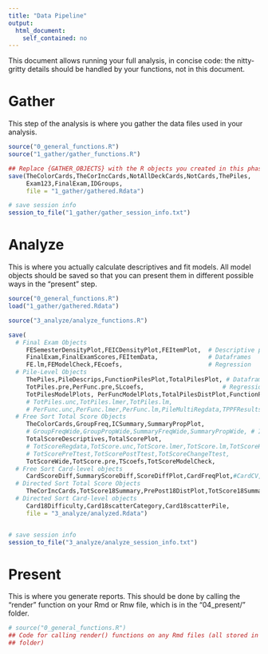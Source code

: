 ---
title: "Data Pipeline"
output:
  html_document:
    self_contained: no
---

This document allows running your full analysis, in concise code: the nitty-gritty details should be handled by your functions, not in this document.


# Gather
This step of the analysis is where you gather the data files used in your analysis.  
```{r gather}
source("0_general_functions.R")
source("1_gather/gather_functions.R")

## Replace {GATHER_OBJECTS} with the R objects you created in this phase
save(TheColorCards,TheCorIncCards,NotAllDeckCards,NotCards,ThePiles,
     Exam123,FinalExam,IDGroups,
     file = "1_gather/gathered.Rdata")

# save session info
session_to_file("1_gather/gather_session_info.txt")

```


# Analyze
This is where you actually calculate descriptives and fit models.  All model objects should be saved so that you can present them in different possible ways in the "present" step.
```{r analyze}
source("0_general_functions.R")
load("1_gather/gathered.Rdata")

source("3_analyze/analyze_functions.R")

save(
  # Final Exam Objects
     FESemesterDensityPlot,FEICDensityPlot,FEItemPlot,  # Descriptive plots
     FinalExam,FinalExamScores,FEItemData,              # Dataframes
     FE.lm,FEModelCheck,FEcoefs,                        # Regression
  # Pile-Level Objects
     ThePiles,PileDescrips,FunctionPilesPlot,TotalPilesPlot, # Dataframes and Descriptive plots
     TotPiles.pre,PerFunc.pre,SLcoefs,                      # Regression
     TotPilesModelPlots, PerFuncModelPlots,TotalPilesDistPlot,FunctionPilesDistPlot,
     # TotPiles.unc,TotPiles.lmer,TotPiles.lm,
     # PerFunc.unc,PerFunc.lmer,PerFunc.lm,PileMultiRegdata,TPPFResults,
  # Free Sort Total Score Objects
     TheColorCards,GroupFreq,ICSummary,SummaryPropPlot,
     # GroupFreqWide,GroupPropWide,SummaryFreqWide,SummaryPropWide, # I don't end up using the wide format data at all
     TotalScoreDescriptives,TotalScorePlot,
     # TotScoreRegdata,TotScore.unc,TotScore.lmer,TotScore.lm,TotScoreHLMResults,
     # TotScorePreTtest,TotScorePostTtest,TotScoreChangeTtest,
     TotScoreWide,TotScore.pre,TScoefs,TotScoreModelCheck,
  # Free Sort Card-level objects
     CardScoreDiff,SummaryScoreDiff,ScoreDiffPlot,CardFreqPlot,#CardCV,CardCVPlot,
  # Directed Sort Total Score Objects
     TheCorIncCards,TotScore18Summary,PrePost18DistPlot,TotScore18SummaryWide,TotScore18ttest,TotScore18wctest,
  # Directed Sort Card-level objects
     Card18Difficulty,Card18scatterCategory,Card18scatterPile,
     file = "3_analyze/analyzed.Rdata")


# save session info
session_to_file("3_analyze/analyze_session_info.txt")

```

# Present
This is where you generate reports.  This should be done by calling the "render" function on your Rmd or Rnw file, which is in the "04_present/" folder.
```{r present}
# source("0_general_functions.R")
## Code for calling render() functions on any Rmd files (all stored in '04_present/'
## folder)


```

